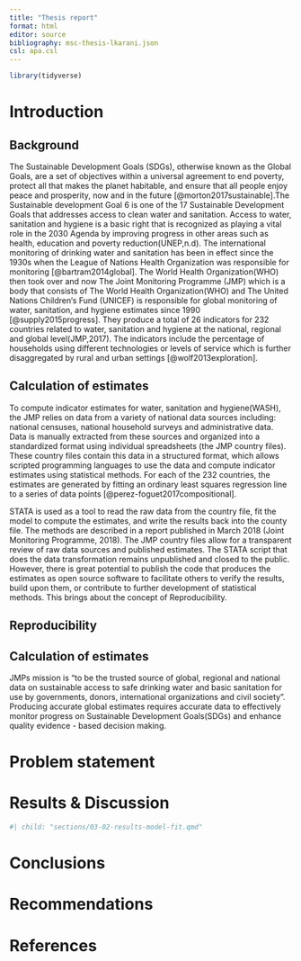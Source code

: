 ```yaml
---
title: "Thesis report"
format: html
editor: source
bibliography: msc-thesis-lkarani.json
csl: apa.csl
---
```


```r
library(tidyverse)
```

# Introduction

## Background

The Sustainable Development Goals (SDGs), otherwise known as the Global Goals, are a set of objectives within a universal agreement to end poverty, protect all that makes the planet habitable, and ensure that all people enjoy peace and prosperity, now and in the future [@morton2017sustainable].The Sustainable development Goal 6 is one of the 17 Sustainable Development Goals that addresses access to clean water and sanitation. Access to water, sanitation and hygiene is a basic right that is recognized as playing a vital role in the 2030 Agenda by improving progress in other areas such as health, education and poverty reduction(UNEP,n.d). The  international monitoring of drinking water and sanitation has been in effect since the 1930s when the League of Nations Health Organization was responsible for monitoring [@bartram2014global]. The World Health Organization(WHO) then took over and now The Joint Monitoring Programme (JMP) which is a body that consists of The World Health Organization(WHO) and The United Nations Children‘s Fund (UNICEF) is responsible for global monitoring of water, sanitation, and hygiene estimates since 1990 [@supply2015progress]. They produce a total of 26 indicators for 232 countries related to water, sanitation and hygiene at the national, regional and global level(JMP,2017). The indicators include the percentage of households using different technologies or levels of service which is further disaggregated by rural and urban settings [@wolf2013exploration].

## Calculation of estimates

To compute indicator estimates for water, sanitation and hygiene(WASH), the JMP relies on data from a variety of national data sources including: national censuses, national household surveys and administrative data. Data is manually extracted from these sources and organized into a standardized format using individual spreadsheets (the JMP country files). These country files contain this data in a structured format, which allows scripted programming languages to use the data and compute indicator estimates using statistical methods. For each of the 232 countries, the estimates are generated by fitting an ordinary least squares regression line to a series of data points [@perez-foguet2017compositional]. 

STATA is used as a tool to read the raw data from the country file, fit the model to compute the estimates, and write the results back into the county file. The methods are described in a report published in March 2018 (Joint Monitoring Programme, 2018). The JMP country files allow for a transparent review of raw data sources and published estimates. The STATA script that does the data transformation remains unpublished and closed to the public. However, there is great potential to publish the code that produces the estimates as open source software to facilitate others to verify the results, build upon them, or contribute to further development of statistical methods. This brings about the concept of Reproducibility. 

## Reproducibility



## Calculation of estimates
JMPs mission is “to be the trusted source of global, regional and national data on sustainable access to safe drinking water and basic sanitation for use by governments, donors, international organizations and civil society”. Producing accurate global estimates requires accurate data to effectively monitor progress on Sustainable Development Goals(SDGs) and enhance quality evidence - based decision making.

# Problem statement



# Results & Discussion



```r
#| child: "sections/03-02-results-model-fit.qmd"
```






# Conclusions

# Recommendations

# References
